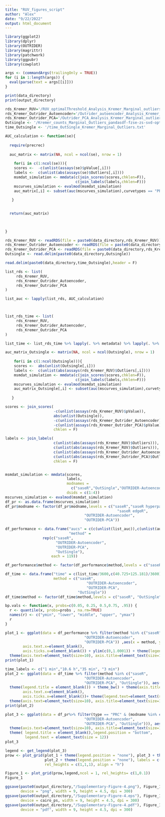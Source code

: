 ```yaml
---
title: "RUV_figures_script"
author: "Alex"
date: "9/22/2022"
output: html_document
---
```


```r
library(ggplot2)
library(dplyr)
library(OUTRIDER)
library(magrittr)
library(patchwork)
library(ggpubr)
library(cowplot)
```

```r
args <- (commandArgs(trailingOnly = TRUE))
for (i in 1:length(args)) {
  eval(parse(text = args[[i]]))
}

```

```r
print(data_directory)
print(output_directory)
```

```r

rds_Kremer_RUV='/RUV_optimalThreshold_Analysis_Kremer_Marginal_outliers.RDS'
rds_Kremer_Outrider_Autoencoder='/Outrider_autoencoder_Analysis_Kremer_Marginal_outliers.RDS'
rds_Kremer_Outrider_PCA='/Outrider_PCA_Analysis_Kremer_Marginal_outliers.RDS'
Outsingle <- '/Kremer_counts_Marginal_Outliers_pandasdf-fzse-zs-svd-optht-zs.csv'
time_Outsingle <- '/time_OutSingle_Kremer_Marginal_Outliers.txt'

```


```r
AUC_calculation <- function(se){
  
  require(precrec)
  
  auc_matrix <- matrix(NA, ncol = ncol(se), nrow = 1)
    
    for(i in c(1:ncol(se))){
    scores <-  -c(unlist(assays(se)$pValue[,i]))
    labels <-  c(unlist(abs(assays(se)$Outliers[,i])))
    msmdat_simulation <- mmdata(c(join_scores(scores,chklen=F)),
                                c(join_labels(labels,chklen=F)))
    mscurves_simulation <- evalmod(msmdat_simulation)
    auc_matrix[,i] <- subset(auc(mscurves_simulation),curvetypes == "PRC")$aucs
      
   }

  
  return(auc_matrix)
  
  

}
```





```r

rds_Kremer_RUV <- readRDS(file = paste0(data_directory,rds_Kremer_RUV))
rds_Kremer_Outrider_Autoencoder <- readRDS(file = paste0(data_directory,rds_Kremer_Outrider_Autoencoder))
rds_Kremer_Outrider_PCA <- readRDS(file = paste0(data_directory,rds_Kremer_Outrider_PCA))
Outsingle <- read.delim(paste0(data_directory,Outsingle))

read.delim(paste0(data_directory,time_Outsingle),header = F)
```



```r
list_rds <- list(
     rds_Kremer_RUV,
     rds_Kremer_Outrider_Autoencoder,
     rds_Kremer_Outrider_PCA
)

list_auc <- lapply(list_rds, AUC_calculation)



list_rds_time <- list(
     rds_Kremer_RUV,
     rds_Kremer_Outrider_Autoencoder,
     rds_Kremer_Outrider_PCA
)

list_time <- list_rds_time %>% lapply(. %>% metadata) %>% lapply(. %>% .["time"]) %>% unlist
```

```r
auc_matrix_Outsingle <- matrix(NA, ncol = ncol(Outsingle), nrow = 1)
    
    for(i in c(1:ncol(Outsingle))){
    scores <-  abs(unlist(Outsingle[,i]))
    labels <-  c(unlist(abs(assays(rds_Kremer_RUV)$Outliers[,i])))
    msmdat_simulation <- mmdata(c(join_scores(scores,chklen=F)),
                                c(join_labels(labels,chklen=F)))
    mscurves_simulation <- evalmod(msmdat_simulation)
    auc_matrix_Outsingle[,i] <- subset(auc(mscurves_simulation),curvetypes == "PRC")$aucs
      
   }
```

```r
scores <- join_scores(
                      -c(unlist(assays(rds_Kremer_RUV)$pValue)),
                      abs(unlist(Outsingle)),
                      -c(unlist(assays(rds_Kremer_Outrider_Autoencoder)$pValue)),
                      -c(unlist(assays(rds_Kremer_Outrider_PCA)$pValue)),
                      chklen = F)

labels <- join_labels(
                      c(unlist(abs(assays(rds_Kremer_RUV)$Outliers))),
                      c(unlist(abs(assays(rds_Kremer_RUV)$Outliers))),
                      c(unlist(abs(assays(rds_Kremer_Outrider_Autoencoder)$Outliers))),
                      c(unlist(abs(assays(rds_Kremer_Outrider_PCA)$Outliers))),
                      chklen = F)


msmdat_simulation <- mmdata(scores,
                            labels,
                            modnames =
                              c("saseR","OutSingle","OUTRIDER-Autoencoder","OUTRIDER-PCA"),
                            dsids = c(1:4))
mscurves_simulation <- evalmod(msmdat_simulation)
df_pr <- as.data.frame(mscurves_simulation)
df_pr$modname <- factor(df_pr$modname,levels = c("saseR","saseR hyperparameters", "OutSingle",
                                                   "saseR edgeR",
                                    "OUTRIDER-Autoencoder", 
                                    "OUTRIDER-PCA"))

```

```r
df_performance <- data.frame("aucs" = c(c(unlist(list_auc)),c(unlist(auc_matrix_Outsingle))),
                             "method" =  
                 rep(c("saseR",
                       "OUTRIDER-Autoencoder", 
                       "OUTRIDER-PCA",
                       "OutSingle"),
                     each = 119))

df_performance$method <- factor(df_performance$method,levels = c("saseR","OutSingle" ,"OUTRIDER-Autoencoder", "OUTRIDER-PCA"))
```


```r
df_time <- data.frame("time" = c(list_time/3600,c(40.725+125.181)/3600), 
                      method = c("saseR",
                                     "OUTRIDER-Autoencoder", 
                                     "OUTRIDER-PCA",
                                 "OutSingle"))
df_time$method <- factor(df_time$method,levels = c("saseR", "OutSingle","OUTRIDER-Autoencoder", "OUTRIDER-PCA"))

```


```r
bp.vals <- function(x, probs=c(0.05, 0.25, 0.5,0.75, .95)) {
  r <- quantile(x, probs=probs , na.rm=TRUE)
  names(r) <- c("ymin", "lower", "middle", "upper", "ymax")
  r
}
```




```r
plot_1 <- ggplot(data = df_performance %>% filter(method %in% c("saseR", "OutSingle",
                                    "OUTRIDER-Autoencoder", 
                                    "OUTRIDER-PCA")) ,aes(x = method, y = aucs, col = method))  + stat_summary(fun.data = bp.vals, geom="boxplot") + geom_jitter(size = 0.2)  + scale_color_manual(values = c("saseR" = "#E69F00", "OutSingle" = "#56B4E9","OUTRIDER-Autoencoder"="#0072B2", "OUTRIDER-PCA"= "#009E73")) + ylab("Area under the curve per sample") + theme_bw() + theme(axis.title.x=element_blank(),
        axis.text.x=element_blank(),
        axis.ticks.x=element_blank()) + ylim(c(0,1.0001)) + theme(legend.position = "none")+
  theme(axis.text=element_text(size=10), axis.title=element_text(size=12)) 
print(plot_1)

```


```r
time_labels <- c("1 min","10.6 h","35 min", "3 min")
plot_2 <- ggplot(data = df_time %>% filter(method %in% c("saseR",
                                    "OUTRIDER-Autoencoder", 
                                    "OUTRIDER-PCA", "OutSingle")), aes(y = time*60, x= method,fill = method)) + geom_bar(stat="identity", alpha =0.8) + scale_fill_manual(values = c("saseR" = "#E69F00", "OutSingle" = "#56B4E9", "OUTRIDER-Autoencoder"="#0072B2", "OUTRIDER-PCA"= "#009E73"))  + ylab("Computational time (minutes)") + scale_y_continuous(trans='log10') + 
  theme(legend.title = element_blank()) + theme_bw() + theme(axis.title.x=element_blank(),
        axis.text.x=element_blank(),
        axis.ticks.x=element_blank())+ theme(legend.text=element_text(size=10)) + 
  theme(axis.text=element_text(size=10), axis.title=element_text(size=12)) + geom_text(aes(label=time_labels), position=position_dodge(width=0.9), vjust=-0.25, size = 4)+theme(legend.title = element_blank()) + theme(legend.position = "none") + coord_cartesian(ylim = c(1,1000))
print(plot_2)
```

```r

plot_3 <- ggplot(data = df_pr%>% filter(type == "PRC" & (modname %in% c("saseR",
                                    "OUTRIDER-Autoencoder", 
                                    "OUTRIDER-PCA", "OutSingle"))), aes(x = x, y = y, col = modname)) + geom_line() + ggtitle(label = "") + ylab("Precision")  + xlab("Recall") + theme_bw() + 
  theme(axis.text=element_text(size=10), axis.title=element_text(size=12))  + scale_color_manual(values = c("saseR" = "#E69F00", "OutSingle" = "#56B4E9", "OUTRIDER-Autoencoder"="#0072B2", "OUTRIDER-PCA"= "#009E73"))+ 
  theme( legend.title = element_blank(),legend.position = "bottom", 
         legend.text = element_text(size = 12))
plot_3
```


```r
legend <- get_legend(plot_3)
prow <- plot_grid(plot_1 + theme(legend.position = "none"), plot_3 + theme(legend.position = "none"),
                  plot_2 + theme(legend.position = "none"), labels = c("A","B","C"), ncol = 3,
                  rel_heights = c(1,1,1), align = "h")

```

```r
Figure_1 <- plot_grid(prow,legend,ncol = 1, rel_heights= c(1,0.1))
Figure_1
```




```r
ggsave(paste0(output_directory,"/Supplementary-Figure-4.png"), Figure_1, 
       device = "png", width = 9, height = 4.5, dpi = 300)
ggsave(paste0(output_directory,"/Supplementary-Figure-4.eps"), Figure_1, 
       device = cairo_ps, width = 9, height = 4.5, dpi = 300)
ggsave(paste0(output_directory,"/Supplementary-Figure-4.pdf"), Figure_1, 
       device = "pdf", width = 9, height = 4.5, dpi = 300)

```


